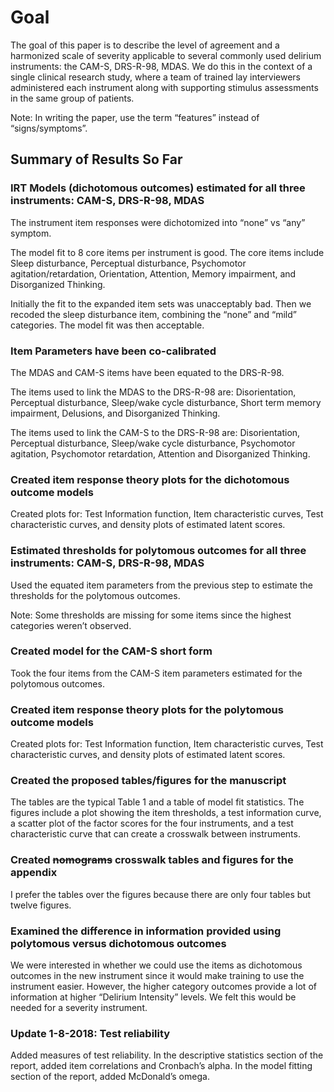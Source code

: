 
# Goal
The goal of this paper is to describe the level of agreement and a harmonized scale of severity applicable to several commonly used delirium instruments: the CAM-S, DRS-R-98, MDAS. We do this in the context of a single clinical research study, where a team of trained lay interviewers administered each instrument along with supporting stimulus assessments in the same group of patients.

Note: In writing the paper, use the term "features" instead of "signs/symptoms".

## Summary of Results So Far
### IRT Models (dichotomous outcomes) estimated for all three instruments: CAM-S, DRS-R-98, MDAS

The instrument item responses were dichotomized into "none" vs "any" symptom.

The model fit to 8 core items per instrument is good. The core items include Sleep disturbance, Perceptual disturbance, Psychomotor agitation/retardation, Orientation, Attention, Memory impairment, and Disorganized Thinking. 

Initially the fit to the expanded item sets was unacceptably bad. Then we recoded the sleep disturbance item, combining the "none" and "mild" categories.  The model fit was then acceptable.  


### Item Parameters have been co-calibrated

The MDAS and CAM-S items have been equated to the DRS-R-98.  

The items used to link the MDAS to the DRS-R-98 are: Disorientation, Perceptual disturbance, Sleep/wake cycle disturbance, Short term memory impairment, Delusions, and Disorganized Thinking.

The items used to link the CAM-S to the DRS-R-98 are: Disorientation, Perceptual disturbance, Sleep/wake cycle disturbance, Psychomotor agitation, Psychomotor retardation, Attention and Disorganized Thinking.

### Created item response theory plots for the dichotomous outcome models

Created plots for: Test Information function, Item characteristic curves, Test characteristic curves, and density plots of estimated latent scores.

### Estimated thresholds for polytomous outcomes for all three instruments: CAM-S, DRS-R-98, MDAS

Used the equated item parameters from the previous step to estimate the thresholds for the polytomous outcomes.

Note: Some thresholds are missing for some items since the highest categories weren't observed.

### Created model for the CAM-S short form

Took the four items from the CAM-S item parameters estimated for the polytomous outcomes.

### Created item response theory plots for the polytomous outcome models

Created plots for: Test Information function, Item characteristic curves, Test characteristic curves, and density plots of estimated latent scores.

### Created the proposed tables/figures for the manuscript

The tables are the typical Table 1 and a table of model fit statistics.  The figures include a plot showing the item thresholds, a test information curve, a scatter plot of the factor scores for the four instruments, and a test characteristic curve that can create a crosswalk between instruments.

### Created ~~nomograms~~ crosswalk tables and figures for the appendix

I prefer the tables over the figures because there are only four tables but twelve figures.

### Examined the difference in information provided using polytomous versus dichotomous outcomes

We were interested in whether we could use the items as dichotomous outcomes in the new instrument since it would make training to use the instrument easier.  However, the higher category outcomes provide a lot of information at higher "Delirium Intensity" levels.  We felt this would be needed for a severity instrument.

### Update 1-8-2018: Test reliability

Added measures of test reliability.  In the descriptive statistics section of the report, added item correlations and Cronbach's alpha.  In the model fitting section of the report, added McDonald's omega.





